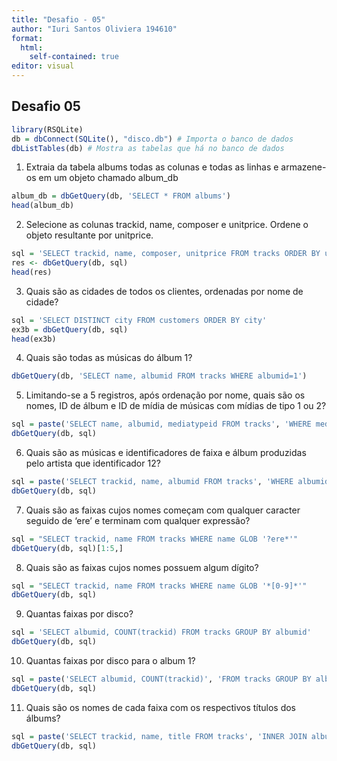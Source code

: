 ---
title: "Desafio - 05"
author: "Iuri Santos Oliviera 194610"
format: 
  html:
    self-contained: true
editor: visual
---

## Desafio 05

```{r}
library(RSQLite)
db = dbConnect(SQLite(), "disco.db") # Importa o banco de dados
dbListTables(db) # Mostra as tabelas que há no banco de dados
```
1. Extraia da tabela albums todas as colunas e todas as linhas e armazene-os
em um objeto chamado album_db
```{r}
album_db = dbGetQuery(db, 'SELECT * FROM albums')
head(album_db)
```

2. Selecione as colunas trackid, name, composer e unitprice. Ordene o objeto
resultante por unitprice.

```{r}
sql = 'SELECT trackid, name, composer, unitprice FROM tracks ORDER BY unitprice '
res <- dbGetQuery(db, sql)
head(res)
```


3. Quais são as cidades de todos os clientes, ordenadas por nome de cidade?
```{r}
sql = 'SELECT DISTINCT city FROM customers ORDER BY city'
ex3b = dbGetQuery(db, sql)
head(ex3b)
```
4. Quais são todas as músicas do álbum 1?

```{r}
dbGetQuery(db, 'SELECT name, albumid FROM tracks WHERE albumid=1')
```
5. Limitando-se a 5 registros, após ordenação por nome, quais são os nomes, ID
de álbum e ID de mídia de músicas com mídias de tipo 1 ou 2?

```{r}
sql = paste('SELECT name, albumid, mediatypeid FROM tracks', 'WHERE mediatypeid IN (1, 2)', 'ORDER BY name LIMIT 5')
dbGetQuery(db, sql)
```

6. Quais são as músicas e identificadores de faixa e álbum produzidas pelo
artista que identificador 12?

```{r}
sql = paste('SELECT trackid, name, albumid FROM tracks', 'WHERE albumid IN', '(SELECT albumid FROM albums WHERE artistid=12)', 'LIMIT 5')
dbGetQuery(db, sql)
```
7. Quais são as faixas cujos nomes começam com qualquer caracter seguido de
'ere' e terminam com qualquer expressão?

```{r}
sql = "SELECT trackid, name FROM tracks WHERE name GLOB '?ere*'"
dbGetQuery(db, sql)[1:5,]
```

8. Quais são as faixas cujos nomes possuem algum dígito?

```{r}
sql = "SELECT trackid, name FROM tracks WHERE name GLOB '*[0-9]*'"
dbGetQuery(db, sql)
```

9. Quantas faixas por disco?

```{r}
sql = 'SELECT albumid, COUNT(trackid) FROM tracks GROUP BY albumid'
dbGetQuery(db, sql)
```

10. Quantas faixas por disco para o album 1?

```{r}
sql = paste('SELECT albumid, COUNT(trackid)', 'FROM tracks GROUP BY albumid', 'HAVING albumid=1')
dbGetQuery(db, sql)
```

11. Quais são os nomes de cada faixa com os respectivos títulos dos álbums?

```{r}
sql = paste('SELECT trackid, name, title FROM tracks', 'INNER JOIN albums ON albums.albumid=tracks.albumid')
dbGetQuery(db, sql)
```

